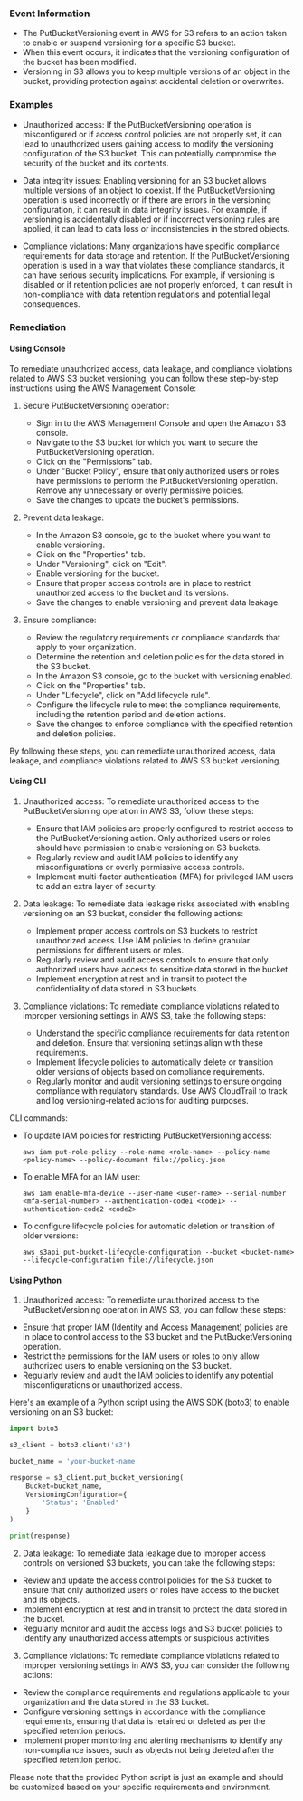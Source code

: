 
### Event Information

- The PutBucketVersioning event in AWS for S3 refers to an action taken to enable or suspend versioning for a specific S3 bucket.
- When this event occurs, it indicates that the versioning configuration of the bucket has been modified.
- Versioning in S3 allows you to keep multiple versions of an object in the bucket, providing protection against accidental deletion or overwrites.


### Examples

- Unauthorized access: If the PutBucketVersioning operation is misconfigured or if access control policies are not properly set, it can lead to unauthorized users gaining access to modify the versioning configuration of the S3 bucket. This can potentially compromise the security of the bucket and its contents.

- Data integrity issues: Enabling versioning for an S3 bucket allows multiple versions of an object to coexist. If the PutBucketVersioning operation is used incorrectly or if there are errors in the versioning configuration, it can result in data integrity issues. For example, if versioning is accidentally disabled or if incorrect versioning rules are applied, it can lead to data loss or inconsistencies in the stored objects.

- Compliance violations: Many organizations have specific compliance requirements for data storage and retention. If the PutBucketVersioning operation is used in a way that violates these compliance standards, it can have serious security implications. For example, if versioning is disabled or if retention policies are not properly enforced, it can result in non-compliance with data retention regulations and potential legal consequences.

### Remediation

#### Using Console

To remediate unauthorized access, data leakage, and compliance violations related to AWS S3 bucket versioning, you can follow these step-by-step instructions using the AWS Management Console:

1. Secure PutBucketVersioning operation:
   - Sign in to the AWS Management Console and open the Amazon S3 console.
   - Navigate to the S3 bucket for which you want to secure the PutBucketVersioning operation.
   - Click on the "Permissions" tab.
   - Under "Bucket Policy", ensure that only authorized users or roles have permissions to perform the PutBucketVersioning operation. Remove any unnecessary or overly permissive policies.
   - Save the changes to update the bucket's permissions.

2. Prevent data leakage:
   - In the Amazon S3 console, go to the bucket where you want to enable versioning.
   - Click on the "Properties" tab.
   - Under "Versioning", click on "Edit".
   - Enable versioning for the bucket.
   - Ensure that proper access controls are in place to restrict unauthorized access to the bucket and its versions.
   - Save the changes to enable versioning and prevent data leakage.

3. Ensure compliance:
   - Review the regulatory requirements or compliance standards that apply to your organization.
   - Determine the retention and deletion policies for the data stored in the S3 bucket.
   - In the Amazon S3 console, go to the bucket with versioning enabled.
   - Click on the "Properties" tab.
   - Under "Lifecycle", click on "Add lifecycle rule".
   - Configure the lifecycle rule to meet the compliance requirements, including the retention period and deletion actions.
   - Save the changes to enforce compliance with the specified retention and deletion policies.

By following these steps, you can remediate unauthorized access, data leakage, and compliance violations related to AWS S3 bucket versioning.

#### Using CLI

1. Unauthorized access: To remediate unauthorized access to the PutBucketVersioning operation in AWS S3, follow these steps:
   - Ensure that IAM policies are properly configured to restrict access to the PutBucketVersioning action. Only authorized users or roles should have permission to enable versioning on S3 buckets.
   - Regularly review and audit IAM policies to identify any misconfigurations or overly permissive access controls.
   - Implement multi-factor authentication (MFA) for privileged IAM users to add an extra layer of security.

2. Data leakage: To remediate data leakage risks associated with enabling versioning on an S3 bucket, consider the following actions:
   - Implement proper access controls on S3 buckets to restrict unauthorized access. Use IAM policies to define granular permissions for different users or roles.
   - Regularly review and audit access controls to ensure that only authorized users have access to sensitive data stored in the bucket.
   - Implement encryption at rest and in transit to protect the confidentiality of data stored in S3 buckets.

3. Compliance violations: To remediate compliance violations related to improper versioning settings in AWS S3, take the following steps:
   - Understand the specific compliance requirements for data retention and deletion. Ensure that versioning settings align with these requirements.
   - Implement lifecycle policies to automatically delete or transition older versions of objects based on compliance requirements.
   - Regularly monitor and audit versioning settings to ensure ongoing compliance with regulatory standards. Use AWS CloudTrail to track and log versioning-related actions for auditing purposes.

CLI commands:
- To update IAM policies for restricting PutBucketVersioning access:
  ```
  aws iam put-role-policy --role-name <role-name> --policy-name <policy-name> --policy-document file://policy.json
  ```

- To enable MFA for an IAM user:
  ```
  aws iam enable-mfa-device --user-name <user-name> --serial-number <mfa-serial-number> --authentication-code1 <code1> --authentication-code2 <code2>
  ```

- To configure lifecycle policies for automatic deletion or transition of older versions:
  ```
  aws s3api put-bucket-lifecycle-configuration --bucket <bucket-name> --lifecycle-configuration file://lifecycle.json
  ```

#### Using Python

1. Unauthorized access: To remediate unauthorized access to the PutBucketVersioning operation in AWS S3, you can follow these steps:

- Ensure that proper IAM (Identity and Access Management) policies are in place to control access to the S3 bucket and the PutBucketVersioning operation.
- Restrict the permissions for the IAM users or roles to only allow authorized users to enable versioning on the S3 bucket.
- Regularly review and audit the IAM policies to identify any potential misconfigurations or unauthorized access.

Here's an example of a Python script using the AWS SDK (boto3) to enable versioning on an S3 bucket:

```python
import boto3

s3_client = boto3.client('s3')

bucket_name = 'your-bucket-name'

response = s3_client.put_bucket_versioning(
    Bucket=bucket_name,
    VersioningConfiguration={
        'Status': 'Enabled'
    }
)

print(response)
```

2. Data leakage: To remediate data leakage due to improper access controls on versioned S3 buckets, you can take the following steps:

- Review and update the access control policies for the S3 bucket to ensure that only authorized users or roles have access to the bucket and its objects.
- Implement encryption at rest and in transit to protect the data stored in the bucket.
- Regularly monitor and audit the access logs and S3 bucket policies to identify any unauthorized access attempts or suspicious activities.

3. Compliance violations: To remediate compliance violations related to improper versioning settings in AWS S3, you can consider the following actions:

- Review the compliance requirements and regulations applicable to your organization and the data stored in the S3 bucket.
- Configure versioning settings in accordance with the compliance requirements, ensuring that data is retained or deleted as per the specified retention periods.
- Implement proper monitoring and alerting mechanisms to identify any non-compliance issues, such as objects not being deleted after the specified retention period.

Please note that the provided Python script is just an example and should be customized based on your specific requirements and environment.

